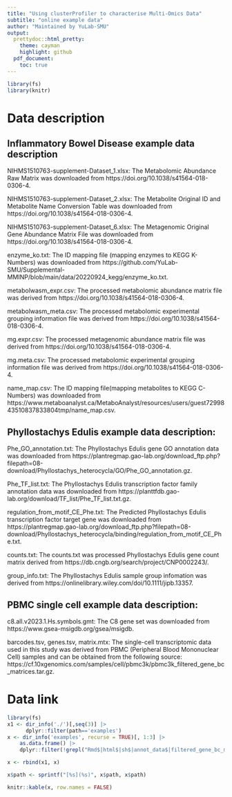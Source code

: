 ```yaml
---
title: "Using clusterProfiler to characterise Multi-Omics Data"
subtitle: "online example data"
author: "Maintained by YuLab-SMU"
output:
  prettydoc::html_pretty:
    theme: cayman
    highlight: github
  pdf_document:
    toc: true
---
```




```r
library(fs)
library(knitr)
```
# Data description

## Inflammatory Bowel Disease example data description

NIHMS1510763-supplement-Dataset_1.xlsx: The Metabolomic Abundance Raw Matrix was downloaded from https://doi.org/10.1038/s41564-018-0306-4.

NIHMS1510763-supplement-Dataset_2.xlsx: The Metabolite Original ID and Metabolite Name Conversion Table was downloaded from https://doi.org/10.1038/s41564-018-0306-4.

NIHMS1510763-supplement-Dataset_6.xlsx: The Metagenomic Original Gene Abundance Matrix File was downloaded from https://doi.org/10.1038/s41564-018-0306-4.

enzyme_ko.txt: The ID mapping file (mapping enzymes to KEGG K-Numbers) was downloaded from https://github.com/YuLab-SMU/Supplemental-MMINP/blob/main/data/20220924_kegg/enzyme_ko.txt.

metabolwasm_expr.csv: The processed metabolomic abundance matrix file was derived from https://doi.org/10.1038/s41564-018-0306-4.

metabolwasm_meta.csv:  The processed metabolomic experimental grouping information file was derived from https://doi.org/10.1038/s41564-018-0306-4.

mg.expr.csv: The processed metagenomic abundance matrix file was derived from https://doi.org/10.1038/s41564-018-0306-4.

mg.meta.csv:  The processed metabolomic experimental grouping information file was derived from https://doi.org/10.1038/s41564-018-0306-4.

name_map.csv: The ID mapping file(mapping metabolites to KEGG C-Numbers) was downloaded from https://www.metaboanalyst.ca/MetaboAnalyst/resources/users/guest7299843510837833804tmp/name_map.csv.

## Phyllostachys Edulis example data description:

Phe_GO_annotation.txt: The Phyllostachys Edulis gene GO annotation data was downloaded from https://plantregmap.gao-lab.org/download_ftp.php?filepath=08-download/Phyllostachys_heterocycla/GO/Phe_GO_annotation.gz.

Phe_TF_list.txt: The Phyllostachys Edulis transcription factor family annotation data was downloaded from https://planttfdb.gao-lab.org/download/TF_list/Phe_TF_list.txt.gz.

regulation_from_motif_CE_Phe.txt: The Predicted Phyllostachys Edulis transcription factor target gene was downloaded from https://plantregmap.gao-lab.org/download_ftp.php?filepath=08-download/Phyllostachys_heterocycla/binding/regulation_from_motif_CE_Phe.txt.

counts.txt: The counts.txt was processed Phyllostachys Edulis gene count matrix derived from https://db.cngb.org/search/project/CNP0002243/.

group_info.txt: The Phyllostachys Edulis sample group infomation was derived from https://onlinelibrary.wiley.com/doi/10.1111/jipb.13357.

## PBMC single cell example data description:

c8.all.v2023.1.Hs.symbols.gmt: The C8 gene set was downloaded from https://www.gsea-msigdb.org/gsea/msigdb.

barcodes.tsv, genes.tsv, matrix.mtx: The single-cell transcriptomic data used in this study was derived from PBMC (Peripheral Blood Mononuclear Cell) samples and can be obtained from the following source: https://cf.10xgenomics.com/samples/cell/pbmc3k/pbmc3k_filtered_gene_bc_matrices.tar.gz.

# Data link
```r
library(fs)
x1 <- dir_info('./')[,seq(3)] |>
      dplyr::filter(path=='examples') 
x <- dir_info('examples', recurse = TRUE)[, 1:3] |>
    as.data.frame() |>
    dplyr::filter(!grepl("Rmd$|html$|sh$|annot_data$|filtered_gene_bc_matrices$|hg19$|cell_marker_db$", path))

x <- rbind(x1, x)

x$path <- sprintf("[%s](%s)", x$path, x$path)

knitr::kable(x, row.names = FALSE)
```
